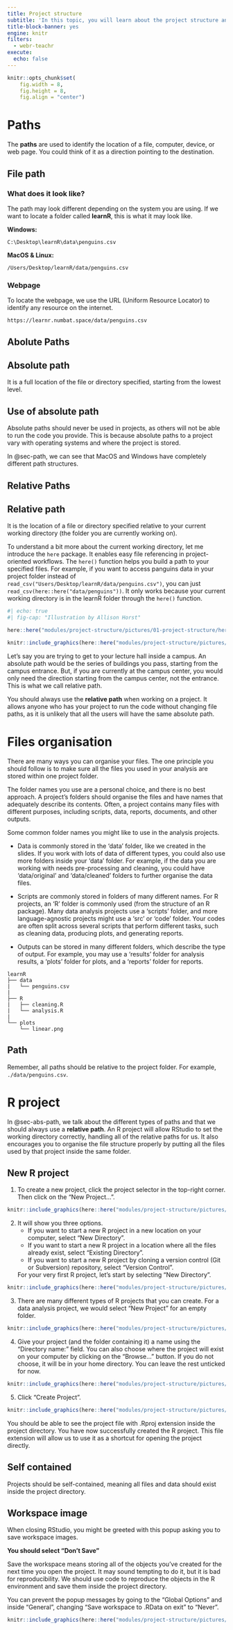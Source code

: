 ```yaml
---
title: Project structure
subtitle: 'In this topic, you will learn about the project structure and how to manage your project in R properly.'
title-block-banner: yes
engine: knitr
filters:
  - webr-teachr
execute: 
  echo: false
---
```


```r
knitr::opts_chunk$set(
    fig.width = 8,
    fig.height = 8,
    fig.align = "center")
```

# Paths {#sec-path}

The **paths** are used to identify the location of a file, computer, device, or web page. You could think of it as a direction pointing to the destination.

## File path

### What does it look like?

The path may look different depending on the system you are using. If we want to locate a folder called **learnR**, this is what it may look like.

**Windows:**

`C:\Desktop\learnR\data\penguins.csv`

**MacOS & Linux:**

`/Users/Desktop/learnR/data/penguins.csv`

### Webpage

To locate the webpage, we use the URL (Uniform Resource Locator) to identify any resource on the internet.

`https://learnr.numbat.space/data/penguins.csv`


## Abolute Paths {#sec-abs-path}

:::{.callout-note}
# Absolute path

It is a full location of the file or directory specified, starting from the lowest level.
:::

:::{.callout-important}
# Use of absolute path

Absolute paths should never be used in projects, as others will not be able to run the code you provide. This is because absolute paths to a project vary with operating systems and where the project is stored.

In @sec-path, we can see that MacOS and Windows have completely different path structures.
:::

## Relative Paths {#sec-rela-path}

:::{.callout-note}
# Relative path

It is the location of a file or directory specified relative to your current working directory (the folder you are currently working on).
:::

To understand a bit more about the current working directory, let me introduce the `here` package. It enables easy file referencing in project-oriented workflows. The `here()` function helps you build a path to your specified files. For example, if you want to access panguins data in your project folder instead of `read_csv("Users/Desktop/learnR/data/penguins.csv")`, you can just `read_csv(here::here("data/penguins"))`. It only works because your current working directory is in the learnR folder through the `here()` function.


```r
#| echo: true
#| fig-cap: "Illustration by Allison Horst"

here::here("modules/project-structure/pictures/01-project-structure/here.png")

knitr::include_graphics(here::here("modules/project-structure/pictures/01-project-structure/here.png"))
```

Let's say you are trying to get to your lecture hall inside a campus. An absolute path would be the series of buildings you pass, starting from the campus entrance. But, if you are currently at the campus center, you would only need the direction starting from the campus center, not the entrance. This is what we call relative path.

You should always use the **relative path** when working on a project. It allows anyone who has your project to run the code without changing file paths, as it is unlikely that all the users will have the same absolute path.


# Files organisation

There are many ways you can organise your files. The one principle you should follow is to make sure all the files you used in your analysis are stored within one project folder.

The folder names you use are a personal choice, and there is no best approach. A project’s folders should organise the files and have names that adequately describe its contents. Often, a project contains many files with different purposes, including scripts, data, reports, documents, and other outputs.

Some common folder names you might like to use in the analysis projects.

- Data is commonly stored in the ‘data’ folder, like we created in the slides. If you work with lots of data of different types, you could also use more folders inside your ‘data’ folder. For example, if the data you are working with needs pre-processing and cleaning, you could have ‘data/original’ and ‘data/cleaned’ folders to further organise the data files.
    
- Scripts are commonly stored in folders of many different names. For R projects, an ‘R’ folder is commonly used (from the structure of an R package). Many data analysis projects use a ‘scripts’ folder, and more language-agnostic projects might use a ‘src’ or ‘code’ folder. Your codes are often split across several scripts that perform different tasks, such as cleaning data, producing plots, and generating reports.
   
- Outputs can be stored in many different folders, which describe the type of output. For example, you may use a ‘results’ folder for analysis results, a ‘plots’ folder for plots, and a ‘reports’ folder for reports.

```
learnR
├── data
|   └── penguins.csv
|
├── R
|   ├── cleaning.R
|   └── analysis.R
|
└── plots
    └── linear.png
```

:::{.callout-important}
# Path

Remember, all paths should be relative to the project folder. For example, `./data/penguins.csv`.
:::


# R project

In @sec-abs-path, we talk about the different types of paths and that we should always use a **relative path**. An R project will allow RStudio to set the working directory correctly, handling all of the relative paths for us. It also encourages you to organise the file structure properly by putting all the files used by that project inside the same folder.

## New R project

1. To create a new project, click the project selector in the top-right corner. Then click on the "New Project...".

```r
knitr::include_graphics(here::here("modules/project-structure/pictures/01-project-structure/project_1.png"))
```

2. It will show you three options.
    * If you want to start a new R project in a new location on your computer, select "New Directory".
    * If you want to start a new R project in a location where all the files already exist, select "Existing Directory".
    * If you want to start a new R project by cloning a version control (Git or Subversion) repository, select "Version Control".

    For your very first R project, let's start by selecting "New Directory".

```r
knitr::include_graphics(here::here("modules/project-structure/pictures/01-project-structure/project_2.png"))
```

3. There are many different types of R projects that you can create. For a data analysis project, we would select "New Project" for an empty folder.

```r
knitr::include_graphics(here::here("modules/project-structure/pictures/01-project-structure/project_3.png"))
```

4. Give your project (and the folder containing it) a name using the "Directory name:" field. You can also choose where the project will exist on your computer by clicking on the "Browse..." button. If you do not choose, it will be in your home directory. You can leave the rest unticked for now.

```r
knitr::include_graphics(here::here("modules/project-structure/pictures/01-project-structure/project_4.png"))
```

5. Click "Create Project".

```r
knitr::include_graphics(here::here("modules/project-structure/pictures/01-project-structure/project_5.png"))
```

You should be able to see the project file with .Rproj extension inside the project directory. You have now successfully created the R project. This file extension will allow us to use it as a shortcut for opening the project directly.

:::{.callout-important}
# Self contained

Projects should be self-contained, meaning all files and data should exist inside the project directory.
:::


## Workspace image

When closing RStudio, you might be greeted with this popup asking you to save workspace images.

**You should select "Don't Save"**

Save the workspace means storing all of the objects you've created for the next time you open the project. It may sound tempting to do it, but it is bad for reproducibility. We should use code to reproduce the objects in the R environment and save them inside the project directory.

You can prevent the popup messages by going to the "Global Options" and inside "General", changing "Save workspace to .RData on exit" to "Never".

```r
knitr::include_graphics(here::here("modules/project-structure/pictures/01-project-structure/disable_store.png"))
```